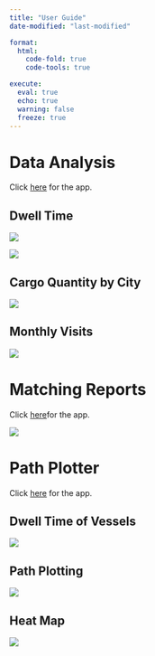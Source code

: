 ```yaml
---
title: "User Guide"
date-modified: "last-modified" 

format: 
  html:
    code-fold: true
    code-tools: true

execute:   
  eval: true   
  echo: true   
  warning: false   
  freeze: true 
---
```


# Data Analysis

Click [here](https://hr6p23-xiuhao-liang.shinyapps.io/ShinyDemo/) for the app.

## Dwell Time 

![](images/guide1.png)

![](images/guide2.png)

## Cargo Quantity by City

![](images/guide3.png)

## Monthly Visits

![](images/Picture4.png)

# Matching Reports

Click [here](https://ynforvaashiny.shinyapps.io/608project/)for the app.

![](images/Picture5.png)

# Path Plotter

Click [here](https://zjjgithub.shinyapps.io/PathPlotter/) for the app.

## Dwell Time of Vessels

![](images/Picture6.png)

## Path Plotting

![](images/Picture7.png)

## Heat Map 

![](images/Picture8.png)

